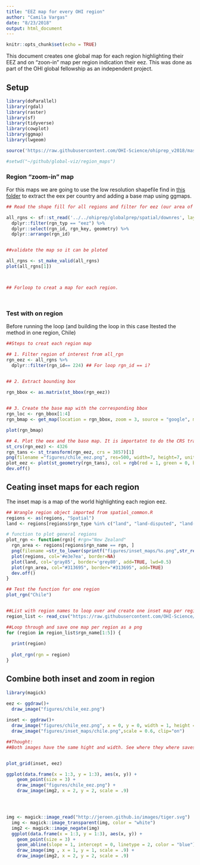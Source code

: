 ```yaml
---
title: "EEZ map for every OHI region"
author: "Camila Vargas"
date: "8/23/2018"
output: html_document
---
```


```r
knitr::opts_chunk$set(echo = TRUE)
```

This document creates one global map for each region highlighting their EEZ and on "zoon-in" map per region indication their eez. This was done as part of the OHI global fellowship as an independent project.

## Setup

```r

library(doParallel)
library(rgdal)
library(raster)
library(sf)
library(tidyverse)
library(cowplot)
library(ggmap)
library(lwgeom)

source('https://raw.githubusercontent.com/OHI-Science/ohiprep_v2018/master/src/R/spatial_common.R')

#setwd("~/github/global-viz/region_maps")


```


### Region "zoom-in" map
For this maps we are going to use the low resolution shapefile find in [this folder](https://github.com/OHI-Science/ohiprep/tree/master/globalprep/spatial/downres) to extract the eex per country and adding a base map using ggmaps.

```r
## Read the shape fill for all regions and filter for eez (our area of interest for these maps)

all_rgns <- sf::st_read('../../ohiprep/globalprep/spatial/downres', layer="rgn_all_gcs_med_res") %>%
  dplyr::filter(rgn_typ == "eez") %>% 
  dplyr::select(rgn_id, rgn_key, geometry) %>% 
  dplyr::arrange(rgn_id)


##validate the map so it can be ploted

all_rgns <- st_make_valid(all_rgns)
plot(all_rgns[1])



## Forloop to creat a map for each region.




```




### Test with on region

Before running the loop (and building the loop in this case Itested the method in one region, Chile)

```r
##Steps to creat each region map

## 1. Filter region of interest from all_rgn 
rgn_eez <- all_rgns %>%
  dplyr::filter(rgn_id== 224) ## For loop rgn_id == i?


## 2. Extract bounding box

rgn_bbox <- as.matrix(st_bbox(rgn_eez))
  

## 3. Create the base map with the corresponding bbox
rgn_loc <- rgn_bbox[1:4]
rgn_bmap <- get_map(location = rgn_bbox, zoom = 3, source = "google", maptype = "terrain", crop = FALSE)

plot(rgn_bmap)

## 4. Plot the eex and the base map. It is importatnt to do the CRS trasformation right before ploting both maps together in order to work.
st_crs(rgn_eez) <- 4326
rgn_tans <- st_transform(rgn_eez, crs = 3857)[1]
png(filename ="figures/chile_eez.png", res=500, width=7, height=7, units="in", bg= "transparent")
plot_eez <- plot(st_geometry(rgn_tans), col = rgb(red = 1, green = 0, blue = 0, alpha = 0.2),border=NA, bgMap = rgn_bmap) #st_geometry removes the column name (rgn_id)
dev.off()

```


## Ceating inset maps for each region
The inset map is a map of the world highlighting each region eez.

```r

## Wrangle region object imported from spatiol_common.R
regions <- as(regions, "Spatial")
land <- regions[regions$rgn_type %in% c("land", "land-disputed", "land-noeez"), ]

# function to plot general regions
plot_rgn <- function(rgn){ #rgn="New Zealand"
  rgn_area <- regions[regions$rgn_name == rgn, ]  
  png(filename =str_to_lower(sprintf("figures/inset_maps/%s.png",str_replace(rgn, pattern = " ","_"))), res=500, width=7, height=7, units="in", bg= "transparent")
  plot(regions, col='#e3e7ea', border=NA)
  plot(land, col='gray85', border='grey80', add=TRUE, lwd=0.5)
  plot(rgn_area, col="#313695", border="#313695", add=TRUE)
  dev.off()
}

## Test the function for one region
plot_rgn("Chile")


##List with region names to loop over and create one inset map per region
region_list <- read_csv("https://raw.githubusercontent.com/OHI-Science/ohi-global/draft/eez/spatial/regions_list.csv") 

##Loop through and save one map per region as a png
for (region in region_list$rgn_name[1:5]) {
 
  print(region)
  
  plot_rgn(rgn = region)  
}
```


## Combine both inset and zoom in region

```r

library(magick)

eez <- ggdraw()+
  draw_image("figures/chile_eez.png")
  
inset <- ggdraw()+
  draw_image("figures/chile_eez.png", x = 0, y = 0, width = 1, height = 1, scale = 1)+
  draw_image("figures/inset_maps/chile.png",scale = 0.6, clip="on")

##Thought:
##Both images have the same hight and width. See where they where saves. So next step can by trying to remove the "transparent" space of the inset map and then try the draw image scale..


plot_grid(inset, eez)

ggplot(data.frame(x = 1:3, y = 1:3), aes(x, y)) +
    geom_point(size = 3) +
    draw_image("figures/chile_eez.png") +
    draw_image(img2, x = 2, y = 2, scale = .9)




img <- magick::image_read("http://jeroen.github.io/images/tiger.svg")
  img <- magick::image_transparent(img, color = "white")
  img2 <- magick::image_negate(img)
  ggplot(data.frame(x = 1:3, y = 1:3), aes(x, y)) +
    geom_point(size = 3) +
    geom_abline(slope = 1, intercept = 0, linetype = 2, color = "blue") +
    draw_image(img , x = 1, y = 1, scale = .9) +
    draw_image(img2, x = 2, y = 2, scale = .9)





```







